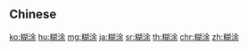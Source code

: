{{also|糊塗}}
==Chinese==
{{zh-see|糊塗}}

[[ko:糊涂]]
[[hu:糊涂]]
[[mg:糊涂]]
[[ja:糊涂]]
[[sr:糊涂]]
[[th:糊涂]]
[[chr:糊涂]]
[[zh:糊涂]]
